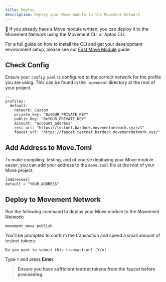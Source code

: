 ```yaml
---
title: Deploy
description: Deploy your Move module to the Movement Network
---
```


🚀 If you already have a Move module written, you can deploy it to the Movement Network using the Movement CLI or Aptos CLI.

For a full guide on how to install the CLI and get your development environment setup, please see our [First Move Module](/devs/firstmove) guide.

## Check Config

Ensure your `config.yaml` is configured to the correct network for the profile you are using. This can be found in the `.movement` directory at the root of your project.

```
---
profiles:
  default:
    network: Custom
    private_key: "0xYOUR_PRIVATE_KEY"
    public_key: "0xYOUR_PRIVATE_KEY"
    account: "account_address"
    rest_url: "https://testnet.bardock.movementnetwork.xyz/v1"
    faucet_url: "https://faucet.testnet.bardock.movementnetwork.xyz/"
```


## Add Address to Move.Toml

To make compiling, testing, and of course deploying your Move module easier, you can add your address to the `move.toml` file at the root of your Move project.

```
[addresses]
default = "YOUR_ADDRESS"
```

## Deploy to Movement Network

Run the following command to deploy your Move module to the Movement Network:

```     
movement move publish
```

You'll be prompted to confirm the transaction and spend a small amount of testnet tokens:

```
Do you want to submit this transaction? [Y/n]
```

Type `Y` and press **Enter**.

> **Ensure you have sufficient testnet tokens from the faucet before proceeding.**